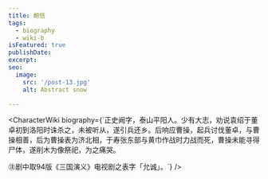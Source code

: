 ```yaml
---
title: 鲍信
tags:
  - biography
  - wiki-b
isFeatured: true
publishDate:
excerpt:
seo:
  image:
    src: '/post-13.jpg'
    alt: Abstract snow

---
```



<CharacterWiki
  biography={`正史阙字，泰山平阳人。少有大志，劝说袁绍于董卓初到洛阳时诛杀之，未被听从，遂引兵还乡。后响应曹操，起兵讨伐董卓，与曹操相善，后为曹操表为济北相，于寿张东部与黄巾作战时力战而死，曹操未能寻得尸体，遂削木为像祭祀，为之痛哭。
  
  ㊟剧中取94版《三国演义》电视剧之表字「允诚」。`}
/>
